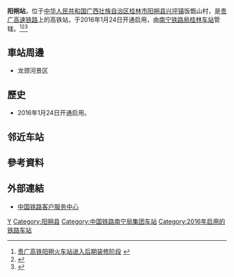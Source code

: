 {{Infobox China railway station
|车站名称 = 阳朔站
|图片 = Yangshuo Railway Station 202102.jpg
|图片介绍 = 阳朔站(2021年2月摄)
|车站拼音 = Yangshuo
|英文名称 = Yangshuo Railway Station
|车站代码 = 35905
|电报码 = YCZ
|拼音码 = YSH
|车站位置 = [[广西壮族自治区|广西壮族自治区]][[桂林市|桂林市]][[阳朔县|阳朔县]][[兴坪镇|兴坪镇]]饭甑山村
|坐标 =  {{coord|24|57|38|N|110|33|58|E|display=inline,title}}
|开通运营 = 2016年1月24日
|归属 = [[南宁铁路局|南宁铁路局]][[桂林站|桂林车站]]
|线路 = [[贵广高速铁路|贵广高速铁路]]
|车站等级 = [[三等站_(中铁)|三等站]]
|月台数目 =  
|站台面 = 2 
|股道数目 =  6
}}
'''阳朔站'''，位于[[中华人民共和国|中华人民共和国]][[广西壮族自治区|广西壮族自治区]][[桂林市|桂林市]][[阳朔县|阳朔县]][[兴坪镇|兴坪镇]]饭甑山村，是[[贵广高速铁路|贵广高速铁路]]上的高铁站，于2016年1月24日开通启用，由[[南宁铁路局|南宁铁路局]][[桂林站|桂林车站]]管辖。<ref>[http://www.gx.xinhuanet.com/dtzx/guilin/yangshuo/2014-12/19/c_1113707456.htm 贵广高铁阳朔火车站进入后期装修阶段] {{webarchive|url=https://web.archive.org/web/20150225232134/http://www.gx.xinhuanet.com/dtzx/guilin/yangshuo/2014-12/19/c_1113707456.htm |date=2015-02-25 }}</ref><ref>{{cite news|url=http://news.gxnews.com.cn/staticpages/20160124/newgx56a4c646-14329888.shtml|title=贵广高铁阳朔站今日开通 三地驴友不再受转车之苦|publisher=广西新闻网|date=2016-01-24|accessdate=2016-01-26|archive-date=2016-01-25|archive-url=https://web.archive.org/web/20160125082409/http://news.gxnews.com.cn/staticpages/20160124/newgx56a4c646-14329888.shtml|dead-url=no}}</ref><ref>{{cite web|url=http://purchase.ecrrc.com/n-197108.html|title=中国铁路南宁局集团有限公司各车站、车务段消防设备设施年度检测业务外包采购招标公告|work=中国铁路总公司|date=2018-06-08|accessdate=2019-04-22|quote=桂林车站（包含桂林站、桂林北站、三江南站、五通、桂林西、恭城站、阳朔站）|archive-date=2019-04-22|archive-url=https://web.archive.org/web/20190422064459/http://purchase.ecrrc.com/n-197108.html|dead-url=no}}</ref>

==車站周邊==
* 龙颈河景区

==歷史==
* 2016年1月24日开通启用。
== 邻近车站 ==
{{start rail box|[[中国铁路|中国铁路]]}}
{{s-inop|[[桂林西站|桂林西站]]|{{站|贵阳北}}方向}}
{{s-line|[[贵广客运专线|贵广客运专线]]<br />← 65km 阳朔站 34km →}}
{{s-inop|[[恭城站|恭城站]]|{{站|广州南}}方向}}
{{s-end}}
==參考資料==
{{reflist}}
==外部連結==
* [http://www.12306.cn/mormhweb/ 中国铁路客户服务中心] {{Wayback|url=http://www.12306.cn/mormhweb/ |date=20180205163941 }}
{{China-rail-stub}}
{{贵广客运专线}}
{{广西壮族自治区铁路}}
[[Category:桂林市铁路车站|Y]]
[[Category:阳朔县|Category:阳朔县]]
[[Category:中国铁路南宁局集团车站|Category:中国铁路南宁局集团车站]]
[[Category:2016年启用的铁路车站|Category:2016年启用的铁路车站]]